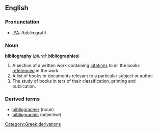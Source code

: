 ==English==

===Pronunciation===
*[[IPA]]: /bɪbliɔːgrəfi/

===Noun===
'''bibliography''' (''plural:'' '''bibliographies''')
#A section of a written work containing [[citations]] to all the books [[referenced]] in the work.
#A list of books or documents relevant to a particular subject or author.
#The study of books in ters of their classification, printing and publication.

===Derived terms===
*[[bibliographer]] (noun)
*[[bibliographic]] (adjective)
[[Category:Greek derivations]]